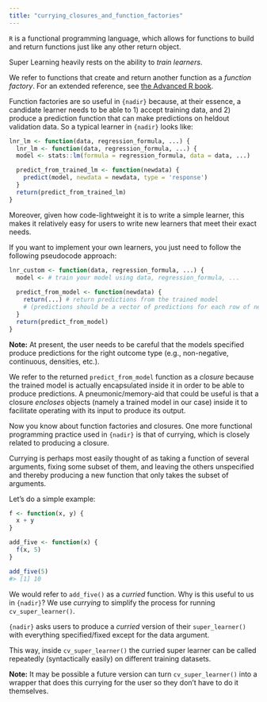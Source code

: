 ```yaml
---
title: "currying_closures_and_function_factories"
---
```


`R` is a functional programming language, which allows for functions to 
build and return functions just like any other return object. 

Super Learning heavily rests on the ability to _train learners_. 

We refer to functions that create and return another function as a 
_function factory_. For an extended reference, see [the Advanced R book](https://adv-r.hadley.nz/function-factories.html). 

Function factories are so useful in `{nadir}` because, at their essence, 
a candidate learner needs to be able to 1) accept training data, and 2) 
produce a prediction function that can make predictions on heldout
validation data. So a typical learner in `{nadir}` looks like:

```r
lnr_lm <- function(data, regression_formula, ...) {
  lnr_lm <- function(data, regression_formula, ...) {
  model <- stats::lm(formula = regression_formula, data = data, ...)

  predict_from_trained_lm <- function(newdata) {
    predict(model, newdata = newdata, type = 'response')
  }
  return(predict_from_trained_lm)
}
```

Moreover, given how code-lightweight it is to write a simple learner, this makes 
it relatively easy for users to write new learners that meet their exact needs. 

If you want to implement your own learners, you just need to follow the 
following pseudocode approach: 

```r
lnr_custom <- function(data, regression_formula, ...) {
  model <- # train your model using data, regression_formula, ... 
  
  predict_from_model <- function(newdata) {
    return(...) # return predictions from the trained model 
    # (predictions should be a vector of predictions for each row of newdata)
  }
  return(predict_from_model)
}
```

**Note:** At present, the user needs to be careful that the models specified produce
predictions for the right outcome type (e.g., non-negative, continuous, densities, etc.). 

We refer to the returned `predict_from_model` function as a _closure_ because
the trained model is actually encapsulated inside it in order to be able to
produce predictions. A pneumonic/memory-aid that could be useful is that a 
closure _encloses_ objects (namely a trained model in our case) 
inside it to facilitate operating with its input 
to produce its output. 

Now you know about function factories and closures.  One more functional 
programming practice used in `{nadir}` is that of currying, which is closely 
related to producing a closure. 

Currying is perhaps most easily thought of as taking a function of several 
arguments, fixing some subset of them, and leaving the others unspecified and
thereby producing a new function that only takes the subset of arguments. 

Let's do a simple example: 

```r
f <- function(x, y) {
  x + y
}

add_five <- function(x) {
  f(x, 5)
}

add_five(5)
#> [1] 10 
```

We would refer to `add_five()` as a _curried_ function. Why is this useful to 
us in `{nadir}`?  We use _currying_ to simplify the process for running 
`cv_super_learner()`. 

`{nadir}` asks users to produce a _curried_ version of their `super_learner()` 
with everything specified/fixed except for the data argument. 

This way, inside `cv_super_learner()` the curried super learner can be called 
repeatedly (syntactically easily) on different training datasets. 

**Note:** It may be possible a future version can turn `cv_super_learner()` 
into a wrapper that does this currying for the user so they don't have to do 
it themselves. 
